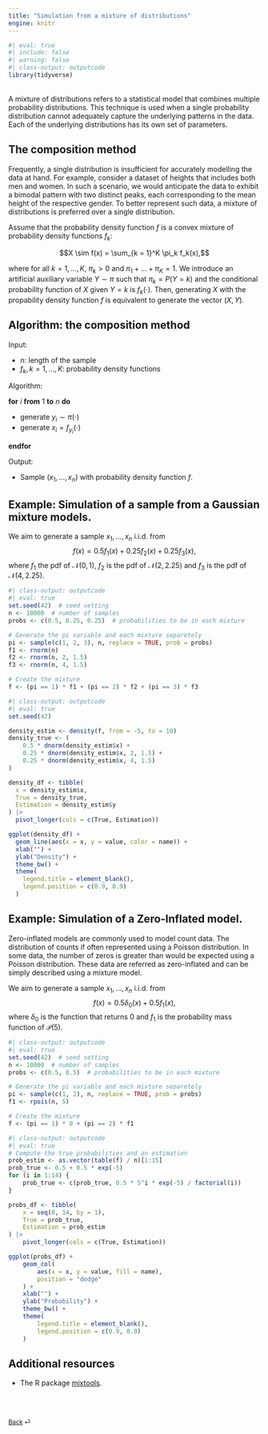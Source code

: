 ```yaml
---
title: "Simulation from a mixture of distributions"
engine: knitr
---
```


```r
#| eval: true
#| include: false
#| warning: false
#| class-output: outputcode
library(tidyverse)
```

<br>
A mixture of distributions refers to a statistical model that combines multiple probability distributions. This technique is used when a single probability distribution cannot adequately capture the underlying patterns in the data. Each of the underlying distributions has its own set of parameters.

## The composition method

Frequently, a single distribution is insufficient for accurately modelling the data at hand. For example, consider a dataset of heights that includes both men and women. In such a scenario, we would anticipate the data to exhibit a bimodal pattern with two distinct peaks, each corresponding to the mean height of the respective gender. To better represent such data, a mixture of distributions is preferred over a single distribution.

Assume that the probability density function $f$ is a convex mixture of probability density functions $f_k$:

$$X \sim f(x) = \sum_{k = 1}^K \pi_k f_k(x),$$

where for all $k = 1, \dots, K$, $\pi_k > 0$ and $\pi_1 + \dots + \pi_K = 1$.
We introduce an artificial auxiliary variable $Y \sim \pi$ such that $\pi_k = P(Y = k)$ and the conditional probability function of $X$ given $Y = k$ is $f_k(\cdot)$. Then, generating $X$ with the propability density function $f$ is equivalent to generate the vector $(X, Y)$. 

::: {.callout-note icon=false}
## Algorithm: the composition method

Input:

* $n$: length of the sample
* $f_k, k = 1, \dots, K$: probability density functions

Algorithm:

<div class="pseudocode">

**for** $i$ **from** $1$ **to** $n$ **do**

* generate $y_i \sim \pi(\cdot)$
* generate $x_i = f_{y_i}(\cdot)$

**endfor**
</div>

Output:

* Sample $(x_1, \dots, x_n)$ with probability density function $f$.
:::


::: {.callout-note appearance="simple"}

## Example: Simulation of a sample from a Gaussian mixture models.

We aim to generate a sample $x_1, \dots, x_n$ i.i.d. from 
$$f(x) = 0.5f_1(x) + 0.25f_2(x) + 0.25f_3(x),$$
where $f_1$ the pdf of $\mathcal{N}(0, 1)$, $f_2$ is the pdf of $\mathcal{N}(2, 2.25)$ and $f_3$ is the pdf of $\mathcal{N}(4, 2.25)$.

```r
#| class-output: outputcode
#| eval: true
set.seed(42)  # seed setting
n <- 10000  # number of samples   
probs <- c(0.5, 0.25, 0.25)  # probabilities to be in each mixture

# Generate the pi variable and each mixture separetely
pi <- sample(c(1, 2, 3), n, replace = TRUE, prob = probs)
f1 <- rnorm(n)
f2 <- rnorm(n, 2, 1.5)
f3 <- rnorm(n, 4, 1.5)

# Create the mixture
f <- (pi == 1) * f1 + (pi == 2) * f2 + (pi == 3) * f3
```

```r
#| class-output: outputcode
#| eval: true
set.seed(42)

density_estim <- density(f, from = -5, to = 10)
density_true <- (
    0.5 * dnorm(density_estim$x) +
    0.25 * dnorm(density_estim$x, 2, 1.5) +
    0.25 * dnorm(density_estim$x, 4, 1.5)
)

density_df <- tibble(
  x = density_estim$x,
  True = density_true,
  Estimation = density_estim$y
) |> 
  pivot_longer(cols = c(True, Estimation))

ggplot(density_df) +
  geom_line(aes(x = x, y = value, color = name)) +
  xlab("") +
  ylab("Density") +
  theme_bw() +
  theme(
    legend.title = element_blank(),
    legend.position = c(0.9, 0.9)
  )
```

:::


::: {.callout-note appearance="simple"}

## Example: Simulation of a Zero-Inflated model.

Zero-inflated models are commonly used to model count data. The distribution of counts if often represented using a Poisson distribution. In some data, the number of zeros is greater than would be expected using a Poisson distribution. These data are referred as zero-inflated and can be simply described using a mixture model.

We aim to generate a sample $x_1, \dots, x_n$ i.i.d. from 
$$f(x) = 0.5\delta_0(x) + 0.5f_1(x),$$
where $\delta_0$ is the function that returns $0$ and $f_1$ is the probability mass function of $\mathcal{P}(5)$.

```r
#| class-output: outputcode
#| eval: true
set.seed(42)  # seed setting
n <- 10000  # number of samples 
probs <- c(0.5, 0.5)  # probabilities to be in each mixture

# Generate the pi variable and each mixture separetely
pi <- sample(c(1, 2), n, replace = TRUE, prob = probs)
f1 <- rpois(n, 5)

# Create the mixture
f <- (pi == 1) * 0 + (pi == 2) * f1

```

```r
#| class-output: outputcode
#| eval: true
# Compute the true probabilities and an estimation
prob_estim <- as.vector(table(f) / n)[1:15]
prob_true <- 0.5 + 0.5 * exp(-5)
for (i in 1:14) {
    prob_true <- c(prob_true, 0.5 * 5^i * exp(-5) / factorial(i))
}

probs_df <- tibble(
    x = seq(0, 14, by = 1),
    True = prob_true,
    Estimation = prob_estim
) |> 
    pivot_longer(cols = c(True, Estimation))

ggplot(probs_df) +
    geom_col(
        aes(x = x, y = value, fill = name),
        position = "dodge"
    ) +
    xlab("") +
    ylab("Probability") +
    theme_bw() +
    theme(
        legend.title = element_blank(),
        legend.position = c(0.9, 0.9)
    )

```

:::

## Additional resources

* The R package [mixtools](https://cran.r-project.org/web/packages/mixtools/index.html).

<br><br>

::: {style="font-size: 0.875em;"}
[Back](/weeks/week-8.qmd) ⏎
:::